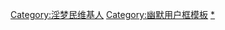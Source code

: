 {{Userbox
  |border-c = black
  |border-s = 1
  |id-c     = black
  |id-s     = 12
  |id-fc    = white
  |info-c   = white
  |info-s   = 10
  |info-fc  = black
  |id       = '''114! 514!'''
  |info     = 这个用户24岁，是[[仲夏夜之淫梦|学生]]。（确信）
}}
<includeonly>[[Category:淫梦民维基人]]</includeonly>
<noinclude>[[Category:幽默用户框模板]][[Category:淫梦民维基人|*]]</noinclude>